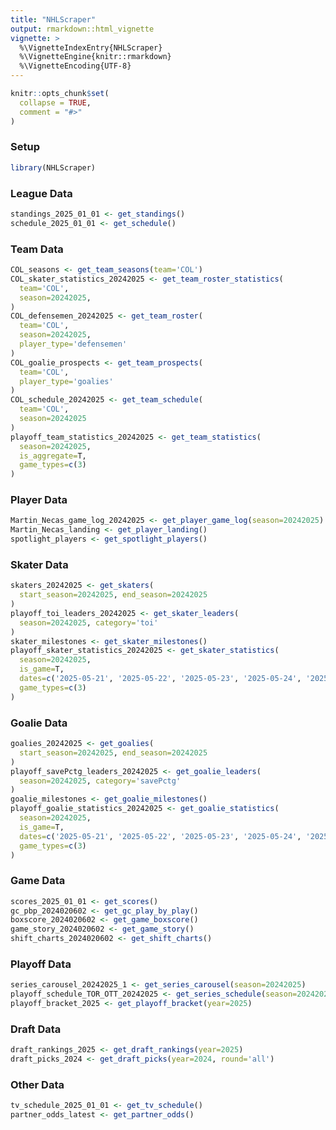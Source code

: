 ```yaml
---
title: "NHLScraper"
output: rmarkdown::html_vignette
vignette: >
  %\VignetteIndexEntry{NHLScraper}
  %\VignetteEngine{knitr::rmarkdown}
  %\VignetteEncoding{UTF-8}
---
```


```r
knitr::opts_chunk$set(
  collapse = TRUE,
  comment = "#>"
)
```

### Setup
```r
library(NHLScraper)
```

### League Data
```r
standings_2025_01_01 <- get_standings()
schedule_2025_01_01 <- get_schedule()
```

### Team Data
```r
COL_seasons <- get_team_seasons(team='COL')
COL_skater_statistics_20242025 <- get_team_roster_statistics(
  team='COL',
  season=20242025,
)
COL_defensemen_20242025 <- get_team_roster(
  team='COL',
  season=20242025,
  player_type='defensemen'
)
COL_goalie_prospects <- get_team_prospects(
  team='COL',
  player_type='goalies'
)
COL_schedule_20242025 <- get_team_schedule(
  team='COL',
  season=20242025
)
playoff_team_statistics_20242025 <- get_team_statistics(
  season=20242025,
  is_aggregate=T,
  game_types=c(3)
)
```

### Player Data
```r
Martin_Necas_game_log_20242025 <- get_player_game_log(season=20242025)
Martin_Necas_landing <- get_player_landing()
spotlight_players <- get_spotlight_players()
```

### Skater Data
```r
skaters_20242025 <- get_skaters(
  start_season=20242025, end_season=20242025
)
playoff_toi_leaders_20242025 <- get_skater_leaders(
  season=20242025, category='toi'
)
skater_milestones <- get_skater_milestones()
playoff_skater_statistics_20242025 <- get_skater_statistics(
  season=20242025,
  is_game=T,
  dates=c('2025-05-21', '2025-05-22', '2025-05-23', '2025-05-24', '2025-05-25'),
  game_types=c(3)
)
```

### Goalie Data
```r
goalies_20242025 <- get_goalies(
  start_season=20242025, end_season=20242025
)
playoff_savePctg_leaders_20242025 <- get_goalie_leaders(
  season=20242025, category='savePctg'
)
goalie_milestones <- get_goalie_milestones()
playoff_goalie_statistics_20242025 <- get_goalie_statistics(
  season=20242025,
  is_game=T,
  dates=c('2025-05-21', '2025-05-22', '2025-05-23', '2025-05-24', '2025-05-25'),
  game_types=c(3)
)
```

### Game Data
```r
scores_2025_01_01 <- get_scores()
gc_pbp_2024020602 <- get_gc_play_by_play()
boxscore_2024020602 <- get_game_boxscore()
game_story_2024020602 <- get_game_story()
shift_charts_2024020602 <- get_shift_charts()
```

### Playoff Data
```r
series_carousel_20242025_1 <- get_series_carousel(season=20242025)
playoff_schedule_TOR_OTT_20242025 <- get_series_schedule(season=20242025)
playoff_bracket_2025 <- get_playoff_bracket(year=2025)
```

### Draft Data
```r
draft_rankings_2025 <- get_draft_rankings(year=2025)
draft_picks_2024 <- get_draft_picks(year=2024, round='all')
```

### Other Data
```r
tv_schedule_2025_01_01 <- get_tv_schedule()
partner_odds_latest <- get_partner_odds()
```
